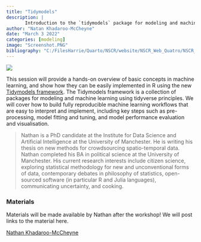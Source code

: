 ```yaml
---
title: "Tidymodels"
description: |
       Introduction to the `tidymodels` package for modeling and machine learning.
author: "Natan Khadaroo-McCheyne"
date: "March 3 2022"
categories: [modeling]
image: "Screenshot.PNG"
bibliography: "C:/FilesHarrie/Quarto/NSCR/website/NSCR_Web_Quatro/NSCR_Blog_Quarto/references/references.bib"
---
```


![](Screenshot.PNG)

<!-- 1. Description -->

<!-- 1.1. Follow this structure for regular sessions -->

This session will provide a hands-on overview of basic concepts in machine learning, and show how they can be easily implemented in R using the new [Tidymodels framework](https://www.tidymodels.org). The Tidymodels framework is a collection of packages for modeling and machine learning using tidyverse principles. We will cover how to build fully reproducible machine learning workflows that are easy to interpret and implement, including key steps such as pre-processing, model fitting and tuning, and model performance evaluation and visualisation.

<!-- <!-- 1.2. Follow this structure for Tidy Tuesday sessions -->

<!-- The NSC-R Tidy Tuesday workshop sessions are inspired by the [Tidy Tuesday](https://www.tidytuesday.com/) initiative, which was aimed at providing a safe and supportive forum for individuals to practice their data processing and visualization skills in R while working with real-world data. -->

<!-- The [dataset](URL) for this Tidy Tuesday is about [TOPIC]! [PRESENTER'S NAME](URL) explores the following research questions: "[RESEARCH QUESTION 1]" and "[RESEARCH QUESTION 2]" Feel free to explore these questions yourselves and share your experience with us.  -->

<!-- 2. (OPTIONAL) Additional information -->

<!-- [ADDITIONAL INFORMATION FOR THE SESSION (e.g. To prepare for the workshop, you may want to install a few R packages (just copy and paste these lines into your R Studio Editor and run them)]: -->

<!-- 3. Zoom link. Remove the following line after adding the materials of the session -->

<!-- 4. Bio -->

> Nathan is a PhD candidate at the Institute for Data Science and Artificial Intelligence at the University of Manchester. He is writing his thesis on new methods for crowdsourcing spatio-temporal data. Nathan completed his BA in political science at the University of Manchester. His current research interests include citizen science, exploring statistical methodology for new and unconventional forms of data, contemporary debates in philosophy of statistics, open-sourced software (in particular R and Julia languages), communicating uncertainty, and cooking.

<!-- 5. Materials -->

### Materials

Materials will be made available by Nathan after the workshop! We will post links to the material here.

<!-- -   The [script (R)](URL) that [PRESENTER'S NAME] worked through. -->

<!-- -   [ADDITIONAL MATERIAL](URL) -->

[Nathan Khadaroo-McCheyne](https://twitter.com/nathankhadaroo)
